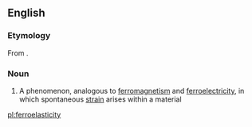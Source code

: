==English==
{{wikipedia}}

===Etymology===
From {{af|en|ferro-|elasticity}}.

===Noun===
{{en-noun|-}}

# {{lb|en|physics}} A phenomenon, analogous to [[ferromagnetism]] and [[ferroelectricity]], in which spontaneous [[strain]] arises within a material

[[pl:ferroelasticity]]